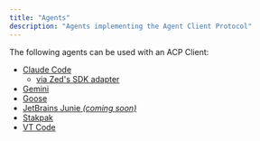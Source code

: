 ```yaml
---
title: "Agents"
description: "Agents implementing the Agent Client Protocol"
---
```


The following agents can be used with an ACP Client:

- [Claude Code](https://docs.anthropic.com/en/docs/claude-code/overview)
  - [via Zed's SDK adapter](https://github.com/zed-industries/claude-code-acp)
- [Gemini](https://github.com/google-gemini/gemini-cli)
- [Goose](https://block.github.io/goose/docs/guides/acp-clients)
- [JetBrains Junie _(coming soon)_](https://www.jetbrains.com/junie/)
- [Stakpak](https://github.com/stakpak/agent?tab=readme-ov-file#agent-client-protocol-acp)
- [VT Code](https://github.com/vinhnx/vtcode/blob/main/README.md#zed-ide-integration-agent-client-protocol)
